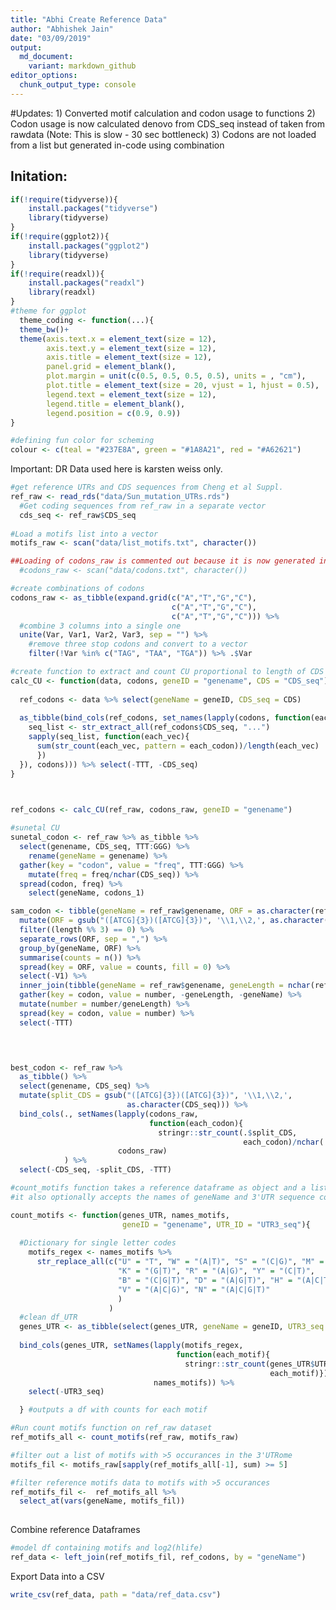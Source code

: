 ```yaml
---
title: "Abhi Create Reference Data"
author: "Abhishek Jain"
date: "03/09/2019"
output: 
  md_document:
    variant: markdown_github
editor_options:
  chunk_output_type: console
---
```


#Updates: 
1) Converted motif calculation and codon usage to functions
2) Codon usage is now calculated denovo from CDS_seq instead of taken from rawdata
    (Note: This is slow - 30 sec bottleneck)
3) Codons are not loaded from a list but generated in-code using combination 


## Initation:
```R

if(!require(tidyverse)){
    install.packages("tidyverse")
    library(tidyverse)
}
if(!require(ggplot2)){
    install.packages("ggplot2")
    library(tidyverse)
}
if(!require(readxl)){
    install.packages("readxl")
    library(readxl)
}
#theme for ggplot  
  theme_coding <- function(...){
  theme_bw()+
  theme(axis.text.x = element_text(size = 12),
        axis.text.y = element_text(size = 12),
        axis.title = element_text(size = 12),
        panel.grid = element_blank(),
        plot.margin = unit(c(0.5, 0.5, 0.5, 0.5), units = , "cm"),
        plot.title = element_text(size = 20, vjust = 1, hjust = 0.5),
        legend.text = element_text(size = 12),
        legend.title = element_blank(),
        legend.position = c(0.9, 0.9))
}

#defining fun color for scheming
colour <- c(teal = "#237E8A", green = "#1A8A21", red = "#A62621")

```

Important: DR Data used here is karsten weiss only.

```R

#get reference UTRs and CDS sequences from Cheng et al Suppl.
ref_raw <- read_rds("data/Sun_mutation_UTRs.rds")
  #Get coding sequences from ref_raw in a separate vector
  cds_seq <- ref_raw$CDS_seq
  
#Load a motifs list into a vector
motifs_raw <- scan("data/list_motifs.txt", character())

##Loading of codons_raw is commented out because it is now generated in-code
  #codons_raw <- scan("data/codons.txt", character())

#create combinations of codons
codons_raw <- as_tibble(expand.grid(c("A","T","G","C"), 
                                    c("A","T","G","C"), 
                                    c("A","T","G","C"))) %>%
  #combine 3 columns into a single one
  unite(Var, Var1, Var2, Var3, sep = "") %>% 
    #remove three stop codons and convert to a vector
    filter(!Var %in% c("TAG", "TAA", "TGA")) %>% .$Var 

```

```R

#create function to extract and count CU proportional to length of CDS
calc_CU <- function(data, codons, geneID = "genename", CDS = "CDS_seq"){
  
  ref_codons <- data %>% select(geneName = geneID, CDS_seq = CDS)
  
  as_tibble(bind_cols(ref_codons, set_names(lapply(codons, function(each_codon){
    seq_list <- str_extract_all(ref_codons$CDS_seq, "...")
    sapply(seq_list, function(each_vec){
      sum(str_count(each_vec, pattern = each_codon))/length(each_vec)
      })
  }), codons))) %>% select(-TTT, -CDS_seq)
}


    
ref_codons <- calc_CU(ref_raw, codons_raw, geneID = "genename")


```


```R
#sunetal CU
sunetal_codon <- ref_raw %>% as_tibble %>%
  select(genename, CDS_seq, TTT:GGG) %>%
    rename(geneName = genename) %>%
  gather(key = "codon", value = "freq", TTT:GGG) %>%
    mutate(freq = freq/nchar(CDS_seq)) %>%
  spread(codon, freq) %>%
    select(geneName, codons_1) 

sam_codon <- tibble(geneName = ref_raw$genename, ORF = as.character(ref_raw$CDS_seq), length = nchar(ref_raw$CDS_seq)) %>% 
  mutate(ORF = gsub("([ATCG]{3})([ATCG]{3})", '\\1,\\2,', as.character(ORF))) %>% 
  filter((length %% 3) == 0) %>% 
  separate_rows(ORF, sep = ",") %>% 
  group_by(geneName, ORF) %>% 
  summarise(counts = n()) %>%
  spread(key = ORF, value = counts, fill = 0) %>% 
  select(-V1) %>% 
  inner_join(tibble(geneName = ref_raw$genename, geneLength = nchar(ref_raw$CDS_seq)), by = "geneName") %>%
  gather(key = codon, value = number, -geneLength, -geneName) %>%
  mutate(number = number/geneLength) %>%
  spread(key = codon, value = number) %>%
  select(-TTT)
            



best_codon <- ref_raw %>% 
  as_tibble() %>% 
  select(genename, CDS_seq) %>% 
  mutate(split_CDS = gsub("([ATCG]{3})([ATCG]{3})", '\\1,\\2,', 
                          as.character(CDS_seq))) %>%
  bind_cols(., setNames(lapply(codons_raw, 
                               function(each_codon){ 
                                 stringr::str_count(.$split_CDS, 
                                                    each_codon)/nchar(.$CDS_seq)}),
                        codons_raw)
            ) %>% 
  select(-CDS_seq, -split_CDS, -TTT)

```

```R
#count_motifs function takes a reference dataframe as object and a list of motifs 
#it also optionally accepts the names of geneName and 3'UTR sequence columns as string 

count_motifs <- function(genes_UTR, names_motifs, 
                         geneID = "genename", UTR_ID = "UTR3_seq"){
  
  #Dictionary for single letter codes 
    motifs_regex <- names_motifs %>% 
      str_replace_all(c("U" = "T", "W" = "(A|T)", "S" = "(C|G)", "M" = "(A|C)", 
                        "K" = "(G|T)", "R" = "(A|G)", "Y" = "(C|T)", 
                        "B" = "(C|G|T)", "D" = "(A|G|T)", "H" = "(A|C|T)", 
                        "V" = "(A|C|G)", "N" = "(A|C|G|T)"
                        )
                      )
  #clean df_UTR
  genes_UTR <- as_tibble(select(genes_UTR, geneName = geneID, UTR3_seq = UTR_ID)) 
  
  bind_cols(genes_UTR, setNames(lapply(motifs_regex, 
                                     function(each_motif){
                                       stringr::str_count(genes_UTR$UTR3_seq,
                                                          each_motif)}), 
                                names_motifs)) %>% 
    select(-UTR3_seq)

  } #outputs a df with counts for each motif

#Run count motifs function on ref_raw dataset
ref_motifs_all <- count_motifs(ref_raw, motifs_raw)

#filter out a list of motifs with >5 occurances in the 3'UTRome 
motifs_fil <- motifs_raw[sapply(ref_motifs_all[-1], sum) >= 5]

#filter reference motifs data to motifs with >5 occurances
ref_motifs_fil <-  ref_motifs_all %>% 
  select_at(vars(geneName, motifs_fil))
  

```

Combine reference Dataframes 

```R

#model df containing motifs and log2(hlife)
ref_data <- left_join(ref_motifs_fil, ref_codons, by = "geneName")

```

Export Data into a CSV

```R
write_csv(ref_data, path = "data/ref_data.csv")

```